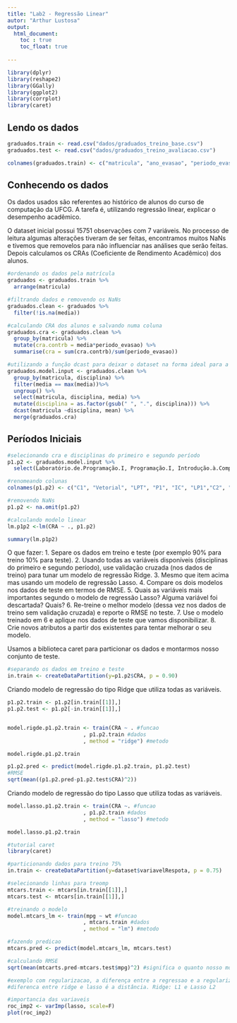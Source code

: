 ```yaml
---
title: "Lab2 - Regressão Linear"
autor: "Arthur Lustosa"
output: 
  html_document:
    toc : true
    toc_float: true
    
---
```


```r
library(dplyr)
library(reshape2)
library(GGally)
library(ggplot2)
library(corrplot)
library(caret)
```


## Lendo os dados

```r
graduados.train <- read.csv("dados/graduados_treino_base.csv")
graduados.test <- read.csv("dados/graduados_treino_avaliacao.csv")
```

```r
colnames(graduados.train) <- c("matricula", "ano_evasao", "periodo_evasao", "cod_disciplina", "disciplina", "media")
```

## Conhecendo os dados
Os dados usados são referentes ao histórico de alunos do curso de computação da UFCG. A tarefa é, utilizando regressão linear, explicar o desempenho acadêmico.

O dataset inicial possui 15751 observações com 7 variáveis. No processo de leitura algumas alterações tiveram de ser feitas, encontramos muitos NaNs e tivemos que removelos para não influenciar nas análises que serão feitas. Depois calculamos os CRAs (Coeficiente de Rendimento Acadêmico) dos alunos. 
```r
#ordenando os dados pela matrícula
graduados <- graduados.train %>%
  arrange(matricula)

#filtrando dados e removendo os NaNs
graduados.clean <- graduados %>%
  filter(!is.na(media))

#calculando CRA dos alunos e salvando numa coluna
graduados.cra <- graduados.clean %>%
  group_by(matricula) %>%
  mutate(cra.contrb = media*periodo_evasao) %>%
  summarise(cra = sum(cra.contrb)/sum(periodo_evasao))

#utilizando a função dcast para deixar o dataset na forma ideal para a análise
graduados.model.input <- graduados.clean %>%
  group_by(matricula, disciplina) %>%
  filter(media == max(media))%>%
  ungroup() %>%
  select(matricula, disciplina, media) %>%
  mutate(disciplina = as.factor(gsub(" ", ".", disciplina))) %>%
  dcast(matricula ~disciplina, mean) %>%
  merge(graduados.cra)
```

## Períodos Iniciais

```r
#selecionando cra e disciplinas do primeiro e segundo período
p1.p2 <- graduados.model.input %>%
  select(Laboratório.de.Programação.I, Programação.I, Introdução.à.Computação, Cálculo.Diferencial.e.Integral.I, Álgebra.Vetorial.e.Geometria.Analítica, Leitura.e.Produção.de.Textos, Cálculo.Diferencial.e.Integral.II, Matemática.Discreta, Programação.II, Teoria.dos.Grafos, Fundamentos.de.Física.Clássica, Laboratório.de.Programação.II, cra)

#renomeando colunas
colnames(p1.p2) <- c("C1", "Vetorial", "LPT", "P1", "IC", "LP1","C2", "Discreta", "P2", "Grafos", "Física", "LP2", "CRA")

#removendo NaNs
p1.p2 <- na.omit(p1.p2)

#calculando modelo linear
lm.p1p2 <-lm(CRA ~ ., p1.p2)

summary(lm.p1p2)
```

O que fazer:
1. Separe os dados em treino e teste (por exemplo 90% para treino 10% para teste).
2. Usando todas as variáveis disponíveis (disciplinas do primeiro e segundo período), use validação cruzada (nos dados de treino) para tunar um modelo de regressão Ridge.
3. Mesmo que item acima mas usando um modelo de regressão Lasso.
4. Compare os dois modelos nos dados de teste em termos de RMSE.
5. Quais as variáveis mais importantes segundo o modelo de regressão Lasso? Alguma variável foi descartada? Quais?
6. Re-treine o melhor modelo (dessa vez nos dados de treino sem validação cruzada) e reporte o RMSE no teste.
7. Use o modelo treinado em 6 e aplique nos dados de teste que vamos disponibilizar.
8. Crie novos atributos a partir dos existentes para tentar melhorar o seu modelo.


Usamos a biblioteca caret para particionar os dados e montarmos nosso conjunto de teste.
```r
#separando os dados em treino e teste
in.train <- createDataPartition(y=p1.p2$CRA, p = 0.90)

```


Criando modelo de regressão do tipo Ridge que utiliza todas as variáveis.
```r
p1.p2.train <- p1.p2[in.train[[1]],]
p1.p2.test <- p1.p2[-in.train[[1]],]


model.rigde.p1.p2.train <- train(CRA ~ . #funcao
                        , p1.p2.train #dados
                        , method = "ridge") #metodo

model.rigde.p1.p2.train 

```
```r
p1.p2.pred <- predict(model.rigde.p1.p2.train, p1.p2.test)
#RMSE
sqrt(mean((p1.p2.pred-p1.p2.test$CRA)^2))
```

Criando modelo de regressão do tipo Lasso que utiliza todas as variáveis.
```r
model.lasso.p1.p2.train <- train(CRA ~. #funcao
                        , p1.p2.train #dados
                        , method = "lasso") #metodo

model.lasso.p1.p2.train
```




```r
#tutorial caret
library(caret)

#particionando dados para treino 75%
in.train <- createDataPartition(y=dataset$variavelRespota, p = 0.75)

#selecionando linhas para treomp
mtcars.train <- mtcars[in.train[[1]],]
mtcars.test <- mtcars[in.train[[1]],]

#treinando o modelo
model.mtcars_lm <- train(mpg ~ wt #funcao
                        , mtcars.train #dados
                        , method = "lm") #metodo

#fazendo predicao
mtcars.pred <- predict(model.mtcars_lm, mtcars.test)

#calculando RMSE 
sqrt(mean(mtcarts.pred-mtcars.test$mpg)^2) #significa o quanto nosso modelo vai predizer, de acordo com o contexto do problema.

#exemplo com regularizacao, a diferença entre a regressao e a regularizacao, na regressao normal vamos minimizar o erro e na regularização vamos minimizar o erro e o número de variáveis. 
#diferenca entre ridge e lasso é a distância. Ridge: L1 e Lasso L2

#importancia das variaveis
roc_imp2 <- varImp(lasso, scale=F)
plot(roc_imp2)


```

